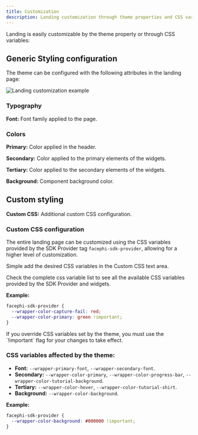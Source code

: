 ```yaml
---
title: Customization
description: Landing customization through theme properties and CSS variables
---
```


Landing is easily customizable by the theme property or through CSS variables:

## Generic Styling configuration

The theme can be configured with the following attributes in the landing page:

![Landing customization example](/docs/landing_customization.png)

### Typography

**Font:** Font family applied to the page.

### Colors

**Primary:** Color applied in the header.

**Secondary:** Color applied to the primary elements of the widgets.

**Tertiary:** Color applied to the secondary elements of the widgets.

**Background:** Component background color.

## Custom styling

**Custom CSS:** Additional custom CSS configuration.

### Custom CSS configuration

The entire landing page can be customized using the CSS variables provided by the SDK Provider tag `facephi-sdk-provider`, allowing for a higher level of customization.

Simple add the desired CSS variables in the Custom CSS text area.

Check the complete css variable list to see all the available CSS variables provided by the SDK Provider and widgets.

**Example:**

```css
facephi-sdk-provider {
  --wrapper-color-capture-fail: red;
  --wrapper-color-primary: green !important;
}
```

<Callout type="warn">
If you override CSS variables set by the theme, you must use the `!important` flag for your changes to take effect.
</Callout>

### CSS variables affected by the theme:

- **Font:** `--wrapper-primary-font`, `--wrapper-secondary-font`.
- **Secondary:** `--wrapper-color-primary`, `--wrapper-color-progress-bar`, `--wrapper-color-tutorial-background`.
- **Tertiary:** `--wrapper-color-hover`, `--wrapper-color-tutorial-shirt`.
- **Background:** `--wrapper-color-background`.

**Example:**

```css
facephi-sdk-provider {
  --wrapper-color-background: #000000 !important;
}
```